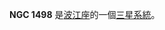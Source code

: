 {{NGCInfoBox|NGCID=NGC 1498|發現者=弗里德里希·威廉·赫歇爾|發現日期=1784年2月8日|其他編號=|曆元=J2000.0|赤經=4時0分19.4秒
|赤緯=-12°1'10"|星座=波江座|星體=三星系統|星等=|表面亮度=|藍等=}}

'''NGC 1498''' 是[[波江座|波江座]]的一個[[三星系統|三星系統]]。

{{NGCReference|1498}}
{{Catalogs|NGC=1498}}
{{星系小作品}}